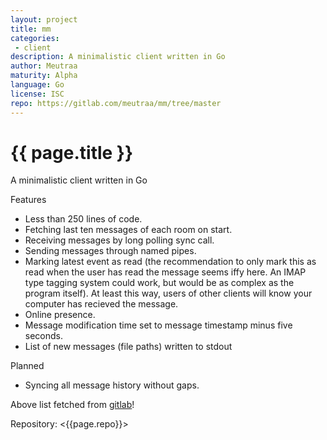 ```yaml
---
layout: project
title: mm
categories: 
 - client
description: A minimalistic client written in Go
author: Meutraa
maturity: Alpha
language: Go
license: ISC
repo: https://gitlab.com/meutraa/mm/tree/master
---
```


# {{ page.title }}
A minimalistic client written in Go

Features

* Less than 250 lines of code.
* Fetching last ten messages of each room on start.
* Receiving messages by long polling sync call.
* Sending messages through named pipes.
* Marking latest event as read (the recommendation to only mark this as read when the user has read the message seems iffy here. An IMAP type tagging system could work, but would be as complex as the program itself). At least this way, users of other clients will know your computer has recieved the message.
* Online presence.
* Message modification time set to message timestamp minus five seconds.
* List of new messages (file paths) written to stdout

Planned

* Syncing all message history without gaps.


Above list fetched from [gitlab](https:///gitlab.com/meutraa/mm/tree/master)!

Repository: <{{page.repo}}>
